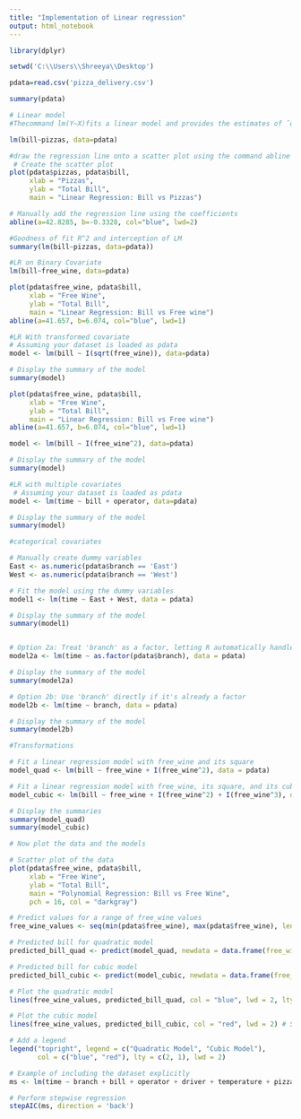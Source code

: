 ---
title: "Implementation of Linear regression"
output: html_notebook
---



```{r}
library(dplyr)
```

```{r}
setwd('C:\\Users\\Shreeya\\Desktop')
```

```{r}
pdata=read.csv('pizza_delivery.csv')
```
```{r}
summary(pdata)
```
```{r}
# Linear model
#Thecommand lm(Y∼X)fits a linear model and provides the estimates of ˆα and ˆβ.

lm(bill~pizzas, data=pdata)

#draw the regression line onto a scatter plot using the command abline
 # Create the scatter plot
plot(pdata$pizzas, pdata$bill, 
     xlab = "Pizzas", 
     ylab = "Total Bill", 
     main = "Linear Regression: Bill vs Pizzas")

# Manually add the regression line using the coefficients
abline(a=42.8285, b=-0.3328, col="blue", lwd=2)
```

```{r}
#Goodness of fit R^2 and interception of LM
summary(lm(bill~pizzas, data=pdata))
```
```{r}
#LR on Binary Covariate
lm(bill~free_wine, data=pdata)
```

```{r}
plot(pdata$free_wine, pdata$bill, 
     xlab = "Free Wine", 
     ylab = "Total Bill", 
     main = "Linear Regression: Bill vs Free wine")
abline(a=41.657, b=6.074, col="blue", lwd=1)

```
```{r}
#LR With transformed covariate
# Assuming your dataset is loaded as pdata
model <- lm(bill ~ I(sqrt(free_wine)), data=pdata)

# Display the summary of the model
summary(model)

plot(pdata$free_wine, pdata$bill, 
     xlab = "Free Wine", 
     ylab = "Total Bill", 
     main = "Linear Regression: Bill vs Free wine")
abline(a=41.657, b=6.074, col="blue", lwd=1)
```
```{r}
model <- lm(bill ~ I(free_wine^2), data=pdata)

# Display the summary of the model
summary(model)
```
```{r}
#LR with multiple covariates
 # Assuming your dataset is loaded as pdata
model <- lm(time ~ bill + operator, data=pdata)

# Display the summary of the model
summary(model)

```

```{r}
#categorical covariates

# Manually create dummy variables
East <- as.numeric(pdata$branch == 'East')
West <- as.numeric(pdata$branch == 'West')

# Fit the model using the dummy variables
model1 <- lm(time ~ East + West, data = pdata)

# Display the summary of the model
summary(model1)



```

```{r}
# Option 2a: Treat 'branch' as a factor, letting R automatically handle dummy coding
model2a <- lm(time ~ as.factor(pdata$branch), data = pdata)

# Display the summary of the model
summary(model2a)

# Option 2b: Use 'branch' directly if it's already a factor
model2b <- lm(time ~ branch, data = pdata)

# Display the summary of the model
summary(model2b)

```
```{r}
#Transformations

# Fit a linear regression model with free_wine and its square
model_quad <- lm(bill ~ free_wine + I(free_wine^2), data = pdata)

# Fit a linear regression model with free_wine, its square, and its cube
model_cubic <- lm(bill ~ free_wine + I(free_wine^2) + I(free_wine^3), data = pdata)

# Display the summaries
summary(model_quad)
summary(model_cubic)

# Now plot the data and the models

# Scatter plot of the data
plot(pdata$free_wine, pdata$bill, 
     xlab = "Free Wine", 
     ylab = "Total Bill", 
     main = "Polynomial Regression: Bill vs Free Wine",
     pch = 16, col = "darkgray")

# Predict values for a range of free_wine values
free_wine_values <- seq(min(pdata$free_wine), max(pdata$free_wine), length.out = 100)

# Predicted bill for quadratic model
predicted_bill_quad <- predict(model_quad, newdata = data.frame(free_wine = free_wine_values))

# Predicted bill for cubic model
predicted_bill_cubic <- predict(model_cubic, newdata = data.frame(free_wine = free_wine_values))

# Plot the quadratic model
lines(free_wine_values, predicted_bill_quad, col = "blue", lwd = 2, lty = 2) # Dashed blue line for quadratic

# Plot the cubic model
lines(free_wine_values, predicted_bill_cubic, col = "red", lwd = 2) # Solid red line for cubic

# Add a legend
legend("topright", legend = c("Quadratic Model", "Cubic Model"), 
       col = c("blue", "red"), lty = c(2, 1), lwd = 2)

```
```{r}
# Example of including the dataset explicitly
ms <- lm(time ~ branch + bill + operator + driver + temperature + pizzas, data = pdata)

# Perform stepwise regression
stepAIC(ms, direction = 'back')

```
```{r}


```

